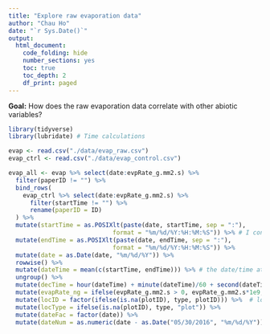 ```yaml
---
title: "Explore raw evaporation data"
author: "Chau Ho"
date: "`r Sys.Date()`"
output:
  html_document:
    code_folding: hide
    number_sections: yes
    toc: true
    toc_depth: 2
    df_print: paged
---
```


**Goal:** How does the raw evaporation data correlate with other abiotic variables?

```r
library(tidyverse)
library(lubridate) # Time calculations

evap <- read.csv("./data/evap_raw.csv")
evap_ctrl <- read.csv("./data/evap_control.csv")

evap_all <- evap %>% select(date:evpRate_g.mm2.s) %>%
  filter(paperID != "") %>%
  bind_rows(
    evap_ctrl %>% select(date:evpRate_g.mm2.s) %>%
      filter(startTime != "") %>%
      rename(paperID = ID)
  ) %>%
  mutate(startTime = as.POSIXlt(paste(date, startTime, sep = ":"), 
                             format = "%m/%d/%Y:%H:%M:%S")) %>% # I convert the time and date columns to r formats
  mutate(endTime = as.POSIXlt(paste(date, endTime, sep = ":"), 
                             format = "%m/%d/%Y:%H:%M:%S")) %>%
  mutate(date = as.Date(date, "%m/%d/%Y")) %>%
  rowwise() %>% 
  mutate(dateTime = mean(c(startTime, endTime))) %>% # the date/time at the center of the drying period
  ungroup() %>%
  mutate(decTime = hour(dateTime) + minute(dateTime)/60 + second(dateTime)/3600) %>% # the decimal time at the center of the drying period
  mutate(evapRate_ng = ifelse(evpRate_g.mm2.s > 0, evpRate_g.mm2.s*1e9, 1)) %>%  # evaporation rate in nanograms, so the units aren't so small
  mutate(locID = factor(ifelse(is.na(plotID), type, plotID))) %>%  # locID and locType are just to help with plotting
  mutate(locType = ifelse(is.na(plotID), type, "plot")) %>%
  mutate(dateFac = factor(date)) %>%
  mutate(dateNum = as.numeric(date - as.Date("05/30/2016", "%m/%d/%Y")))
```

